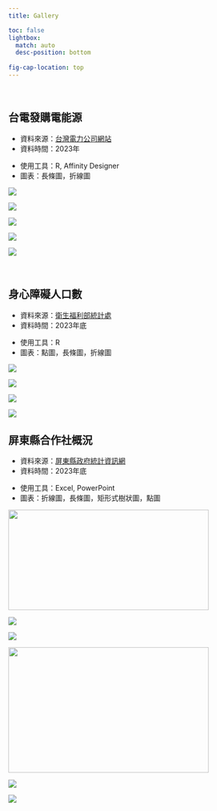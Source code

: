 ```yaml
---
title: Gallery

toc: false
lightbox: 
  match: auto
  desc-position: bottom
  
fig-cap-location: top
---
```


<br>

## 台電發購電能源

::: {layout-ncol="2"}
::: {#first-column}
-   資料來源：[台灣電力公司網站](https://www.taipower.com.tw/2289/2363/2367/2372/10312/normalPost)
-   資料時間：2023年
:::

::: {#second-column}
-   使用工具：R, Affinity Designer
-   圖表：長條圖，折線圖
:::
:::

::: {layout-ncol="3"}
![](DataViz_Gallery/發電能源/發電整合.png){group="台電能源"}

![](DataViz_Gallery/發電能源/能源佔比.png){group="台電能源"}

![](DataViz_Gallery/發電能源/主要能源歷年發購電量.png){group="台電能源"}

![](DataViz_Gallery/發電能源/近年主要能源發購電量.png){group="台電能源"}

![](DataViz_Gallery/發電能源/自發電比例.png){group="台電能源"}

:::

<br>

## 身心障礙人口數

::: {layout-ncol="2"}
::: {#first-column}
-   資料來源：[衛生福利部統計處](https://dep.mohw.gov.tw/DOS/cp-5337-62357-113.html)
-   資料時間：2023年底
:::

::: {#second-column}
-   使用工具：R
-   圖表：點圖，長條圖，折線圖
:::
:::

::: {layout-ncol="3"}
![](DataViz_Gallery/身心障礙者人數/身心障礙者佔總人口數比率.png){group="身心障礙"}

![](DataViz_Gallery/身心障礙者人數/各類別身心障礙者人數_modified.png){group="身心障礙"}

![](DataViz_Gallery/身心障礙者人數/高雄_各類別.png){group="身心障礙"}

![](DataViz_Gallery/身心障礙者人數/近10年全台身心障礙者人數佔總人口比率.png){group="身心障礙"}
:::

## 屏東縣合作社概況

::: {layout-ncol="2"}
::: {#first-column}
-   資料來源：[屏東縣政府統計資訊網](https://pthg.dgbas.gov.tw/StatWebRWD/Page/Default.aspx)
-   資料時間：2023年底
:::

::: {#second-column}
-   使用工具：Excel, PowerPoint
-   圖表：折線圖，長條圖，矩形式樹狀圖，點圖
:::
:::

::: {layout-ncol="3"}
![](DataViz_Gallery/合作社概況/合作社數量.png){group="合作社" height="200" width="400"}

![](DataViz_Gallery/合作社概況/社廠員數.png){group="合作社"}

![](DataViz_Gallery/合作社概況/專營合作社主要類別組成.png){group="合作社"}

![](DataViz_Gallery/合作社概況/個人社員.png){group="合作社" height="250" width="400"}

![](DataViz_Gallery/合作社概況/個人社員性別比.png){group="合作社"}

![](DataViz_Gallery/合作社概況/股金總額.png){group="合作社"}
:::
